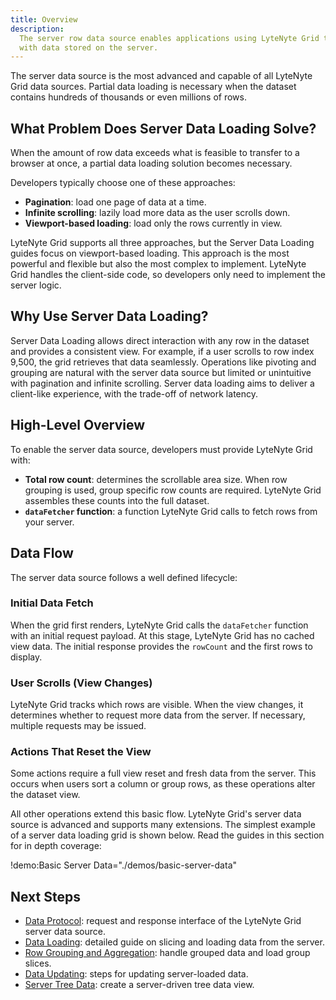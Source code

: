 ```yaml
---
title: Overview
description:
  The server row data source enables applications using LyteNyte Grid to retrieve and interact
  with data stored on the server.
---
```


The server data source is the most advanced and capable of all LyteNyte Grid
data sources. Partial data loading is necessary when the dataset contains hundreds
of thousands or even millions of rows.

## What Problem Does Server Data Loading Solve?

When the amount of row data exceeds what is feasible to transfer to a browser at once,
a partial data loading solution becomes necessary.

Developers typically choose one of these approaches:

- **Pagination**: load one page of data at a time.
- **Infinite scrolling**: lazily load more data as the user scrolls down.
- **Viewport-based loading**: load only the rows currently in view.

LyteNyte Grid supports all three approaches, but the Server Data Loading guides focus on
viewport-based loading. This approach is the most powerful and flexible but also the
most complex to implement. LyteNyte Grid handles the client-side code, so developers
only need to implement the server logic.

## Why Use Server Data Loading?

Server Data Loading allows direct interaction with any row in the dataset and provides
a consistent view. For example, if a user scrolls to row index 9,500, the grid retrieves
that data seamlessly. Operations like pivoting and grouping are natural with the server
data source but limited or unintuitive with pagination and infinite scrolling.
Server data loading aims to deliver a client-like experience, with the trade-off of
network latency.

## High-Level Overview

To enable the server data source, developers must provide LyteNyte Grid with:

- **Total row count**: determines the scrollable area size. When row grouping is used,
  group specific row counts are required. LyteNyte Grid assembles these counts into the
  full dataset.
- **`dataFetcher` function**: a function LyteNyte Grid calls to fetch rows from your server.

## Data Flow

The server data source follows a well defined lifecycle:

<Steps>
<Step>

### Initial Data Fetch

When the grid first renders, LyteNyte Grid calls the `dataFetcher` function with an initial
request payload. At this stage, LyteNyte Grid has no cached view data. The initial response
provides the `rowCount` and the first rows to display.

</Step>

<Step>

### User Scrolls (View Changes)

LyteNyte Grid tracks which rows are visible. When the view changes, it determines whether
to request more data from the server. If necessary, multiple requests may be issued.

</Step>

<Step>

### Actions That Reset the View

Some actions require a full view reset and fresh data from the server. This occurs when
users sort a column or group rows, as these operations alter the dataset view.

</Step>
</Steps>

All other operations extend this basic flow. LyteNyte Grid's server data source is advanced
and supports many extensions. The simplest example of a server data loading grid is shown
below. Read the guides in this section for in depth coverage:

!demo:Basic Server Data="./demos/basic-server-data"

## Next Steps

- [Data Protocol](/docs/server-data-loading-interface): request and response interface of the LyteNyte Grid server data source.
- [Data Loading](/docs/server-data-loading-row-data): detailed guide on slicing and loading data from the server.
- [Row Grouping and Aggregation](/docs/server-data-loading-row-grouping-and-aggregation): handle grouped data and load group slices.
- [Data Updating](/docs/server-data-loading-row-updating): steps for updating server-loaded data.
- [Server Tree Data](/docs/server-data-loading-server-driven-tree-data): create a server-driven tree data view.

